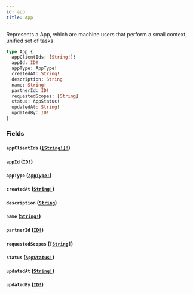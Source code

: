 ```yaml
---
id: app
title: App
---
```


Represents a App, which are machine users that perform a small context, unified set of tasks

```graphql
type App {
  appClientIds: [String!]!
  appId: ID!
  appType: AppType!
  createdAt: String!
  description: String
  name: String!
  partnerId: ID!
  requestedScopes: [String]
  status: AppStatus!
  updatedAt: String!
  updatedBy: ID!
}
```

### Fields

#### `appClientIds` ([`[String!]!`](/developers/shared-apis/adminidentity-api/graphql/reference/scalars/string))

#### `appId` ([`ID!`](/developers/shared-apis/adminidentity-api/graphql/reference/scalars/id))

#### `appType` ([`AppType!`](/developers/shared-apis/adminidentity-api/graphql/reference/enums/app-type))

#### `createdAt` ([`String!`](/developers/shared-apis/adminidentity-api/graphql/reference/scalars/string))

#### `description` ([`String`](/developers/shared-apis/adminidentity-api/graphql/reference/scalars/string))

#### `name` ([`String!`](/developers/shared-apis/adminidentity-api/graphql/reference/scalars/string))

#### `partnerId` ([`ID!`](/developers/shared-apis/adminidentity-api/graphql/reference/scalars/id))

#### `requestedScopes` ([`[String]`](/developers/shared-apis/adminidentity-api/graphql/reference/scalars/string))

#### `status` ([`AppStatus!`](/developers/shared-apis/adminidentity-api/graphql/reference/enums/app-status))

#### `updatedAt` ([`String!`](/developers/shared-apis/adminidentity-api/graphql/reference/scalars/string))

#### `updatedBy` ([`ID!`](/developers/shared-apis/adminidentity-api/graphql/reference/scalars/id))
